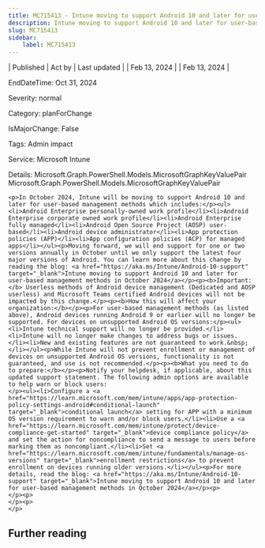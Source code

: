 ```yaml
---
title: MC715413 - Intune moving to support Android 10 and later for user-based management methods in October 2024
description: Intune moving to support Android 10 and later for user-based management methods in October 2024
slug: MC715413
sidebar:
    label: MC715413
---
```



| Published | Act by | Last updated |
| Feb 13, 2024 |  | Feb 13, 2024 |

EndDateTime: Oct 31, 2024

Severity: normal

Category: planForChange

IsMajorChange: False

Tags: Admin impact

Service: Microsoft Intune

Details: Microsoft.Graph.PowerShell.Models.MicrosoftGraphKeyValuePair Microsoft.Graph.PowerShell.Models.MicrosoftGraphKeyValuePair

```
<p>In October 2024, Intune will be moving to support Android 10 and later for user-based management methods which includes:</p><ul><li>Android Enterprise personally-owned work profile</li><li>Android Enterprise corporate owned work profile</li><li>Android Enterprise fully managed</li><li>Android Open Source Project (AOSP) user-based</li><li>Android device administrator</li><li>App protection policies (APP)</li><li>App configuration policies (ACP) for managed apps</li></ul><p>Moving forward, we will end support for one or two versions annually in October until we only support the latest four major versions of Android. You can learn more about this change by reading the blog: <a href="https://aka.ms/Intune/Android-10-support" target="_blank">Intune moving to support Android 10 and later for user-based management methods in October 2024</a></p><p><b>Important:</b> Userless methods of Android device management (Dedicated and AOSP userless) and Microsoft Teams certified Android devices will not be impacted by this change.</p><p><b>How this will affect your organization:</b></p><p>For user-based management methods (as listed above), Android devices running Android 9 or earlier will no longer be supported. For devices on unsupported Android OS versions:</p><ul><li>Intune technical support will no longer be provided.</li><li>Intune will no longer make changes to address bugs or issues. </li><li>New and existing features are not guaranteed to work.&nbsp;</li></ul><p>While Intune will not prevent enrollment or management of devices on unsupported Android OS versions, functionality is not guaranteed, and use is not recommended.</p><p><b>What you need to do to prepare:</b></p><p>Notify your helpdesk, if applicable, about this updated support statement. The following admin options are available to help warn or block users: 
</p><ul><li>Configure a <a href="https://learn.microsoft.com/mem/intune/apps/app-protection-policy-settings-android#conditional-launch" target="_blank">conditional launch</a> setting for APP with a minimum OS version requirement to warn and/or block users.</li><li>Use a <a href="https://learn.microsoft.com/mem/intune/protect/device-compliance-get-started" target="_blank">device compliance policy</a> and set the action for noncompliance to send a message to users before marking them as noncompliant.</li><li>Set <a href="https://learn.microsoft.com/mem/intune/fundamentals/manage-os-versions" target="_blank">enrollment restrictions</a> to prevent enrollment on devices running older versions.</li></ul><p>For more details, read the blog: <a href="https://aka.ms/Intune/Android-10-support" target="_blank">Intune moving to support Android 10 and later for user-based management methods in October 2024</a></p><p>
</p><p>
</p><p>
</p>
```

## Further reading
